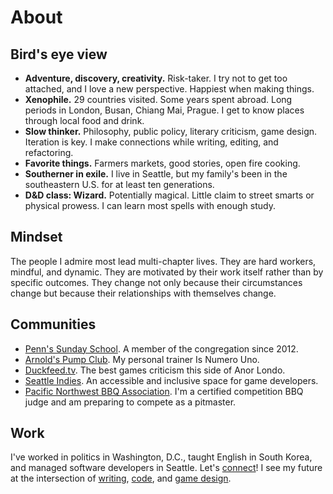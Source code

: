 

# About

## Bird's eye view

- **Adventure, discovery, creativity.** Risk-taker. I try not to get too
  attached, and I love a new perspective. Happiest when making things.
- **Xenophile.** 29 countries visited. Some years spent abroad. Long periods in
  London, Busan, Chiang Mai, Prague. I get to know places through local food and
  drink.
- **Slow thinker.** Philosophy, public policy, literary criticism, game design.
  Iteration is key. I make connections while writing, editing, and refactoring.
- **Favorite things.** Farmers markets, good stories, open fire cooking.
- **Southerner in exile.** I live in Seattle, but my family's been in the
  southeastern U.S. for at least ten generations.
- **D&D class: Wizard.** Potentially magical. Little claim to street smarts or
  physical prowess. I can learn most spells with enough study.

<PersonalPhotos />

## Mindset

The people I admire most lead multi-chapter lives. They are hard workers,
mindful, and dynamic. They are motivated by their work itself rather than by
specific outcomes. They change not only because their circumstances change but
because their relationships with themselves change.

## Communities

- [Penn's Sunday School](https://pennsundayschool.com/). A member of the
  congregation since 2012.
- [Arnold's Pump Club](https://arnoldspumpclub.com/). My personal trainer Is
  Numero Uno.
- [Duckfeed.tv](https://duckfeed.tv/). The best games criticism this side of
  Anor Londo.
- [Seattle Indies](https://www.seattleindies.org/). An accessible and inclusive
  space for game developers.
- [Pacific Northwest BBQ Association](https://www.pnwba.com/). I'm a certified
  competition BBQ judge and am preparing to compete as a pitmaster.

## Work

I've worked in politics in Washington, D.C., taught English in South Korea, and
managed software developers in Seattle. Let's [connect](/contact)! I see my
future at the intersection of [writing](/field-notes), [code](/code), and
[game design](/games).

